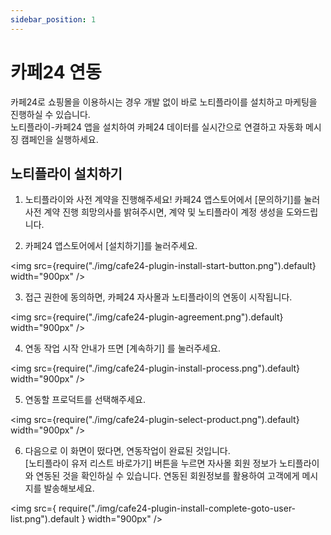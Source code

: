 ```yaml
---
sidebar_position: 1
---
```


# 카페24 연동

카페24로 쇼핑몰을 이용하시는 경우 개발 없이 바로 노티플라이를 설치하고 마케팅을 진행하실 수 있습니다.  
노티플라이-카페24 앱을 설치하여 카페24 데이터를 실시간으로 연결하고 자동화 메시징 캠페인을 실행하세요.

## 노티플라이 설치하기

1. 노티플라이와 사전 계약을 진행해주세요!
   카페24 앱스토어에서 [문의하기]를 눌러 사전 계약 진행 희망의사를 밝혀주시면, 계약 및 노티플라이 계정 생성을 도와드립니다.

2. 카페24 앱스토어에서 [설치하기]를 눌러주세요.

<img
  src={require("./img/cafe24-plugin-install-start-button.png").default}
  width="900px"
/>

3. 접근 권한에 동의하면, 카페24 자사몰과 노티플라이의 연동이 시작됩니다.

<img src={require("./img/cafe24-plugin-agreement.png").default} width="900px" />

4. 연동 작업 시작 안내가 뜨면 [계속하기] 를 눌러주세요.

<img
  src={require("./img/cafe24-plugin-install-process.png").default}
  width="900px"
/>

5. 연동할 프로덕트를 선택해주세요.

<img
  src={require("./img/cafe24-plugin-select-product.png").default}
  width="900px"
/>

6. 다음으로 이 화면이 떴다면, 연동작업이 완료된 것입니다.  
   [노티플라이 유저 리스트 바로가기] 버튼을 누르면 자사몰 회원 정보가 노티플라이와 연동된 것을 확인하실 수 있습니다. 연동된 회원정보를 활용하여 고객에게 메시지를 발송해보세요.

<img
  src={
    require("./img/cafe24-plugin-install-complete-goto-user-list.png").default
  }
  width="900px"
/>
